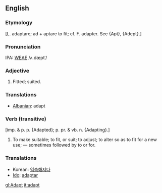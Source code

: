 ==English==
===Etymology===
[L. adaptare; ad + aptare to fit; cf. F. adapter. See {Apt}, {Adept}.]

===Pronunciation===
IPA: [[WEAE]] /ʌ.dæptˈ/

===Adjective===
#Fitted; suited.

===Translations===
*[[Albanian]]: adapt

===Verb (transitive)===
[imp. & p. p. {Adapted}; p. pr. & vb. n. {Adapting}.] 
#To make suitable; to fit, or suit; to adjust; to alter so as to fit for a new use; &mdash; sometimes followed by to or for.

===Translations===
*Korean: [[익숙해지다]]
*[[Ido]]: [[adaptar]]

[[gl:Adapt]]
[[it:adapt]]